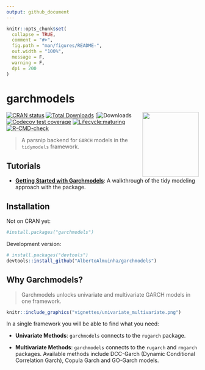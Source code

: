 ```yaml
---
output: github_document
---
```


<!-- README.md is generated from README.Rmd. Please edit that file -->

```r
knitr::opts_chunk$set(
  collapse = TRUE,
  comment = "#>",
  fig.path = "man/figures/README-",
  out.width = "100%",
  message = F,
  warning = F,
  dpi = 200
)
```

# garchmodels

<img src="vignettes/logo-garchmodels.png" width="147" height="170" align="right" />

<!-- badges: start -->
[![CRAN status](https://www.r-pkg.org/badges/version/garchmodels)](https://CRAN.R-project.org/package=garchmodels)
[![Total Downloads](http://cranlogs.r-pkg.org/badges/grand-total/garchmodels?color=brightgreen)](https://cran.r-project.org/package=garchmodels)
[![Downloads](http://cranlogs.r-pkg.org/badges/garchmodels?color=brightgreen)
[![Codecov test coverage](https://codecov.io/gh/AlbertoAlmuinha/garchmodels/branch/master/graph/badge.svg)](https://codecov.io/gh/AlbertoAlmuinha/garchmodels?branch=master)
[![Lifecycle:maturing](https://img.shields.io/badge/lifecycle-maturing-blue.svg)](https://www.tidyverse.org/lifecycle/#maturing)
[![R-CMD-check](https://github.com/AlbertoAlmuinha/garchmodels/workflows/R-CMD-check/badge.svg)](https://github.com/Alberto-Almuinha/garchmodels/actions)
<!-- badges: end -->

> A parsnip backend for `GARCH` models in the `tidymodels` framework. 

## Tutorials

- [__Getting Started with Garchmodels__](https://albertoalmuinha.github.io/garchmodels/articles/getting-started.html): A walkthrough of the tidy modeling approach with the package.

## Installation

Not on CRAN yet:

``` r
#install.packages("garchmodels")
```

Development version:

``` r
# install.packages("devtools")
devtools::install_github("AlbertoAlmuinha/garchmodels")
```

## Why Garchmodels?

> Garchmodels unlocks univariate and multivariate GARCH models in one framework.

```r
knitr::include_graphics("vignettes/univariate_multivariate.png")
```

In a single framework you will be able to find what you need:

- __Univariate Methods__: `garchmodels` connects to the `rugarch` package.

- __Multivariate Methods__: `garchmodels` connects to the `rugarch` and `rmgarch` packages. Available methods include DCC-Garch (Dynamic Conditional Correlation Garch), Copula Garch and GO-Garch models.

